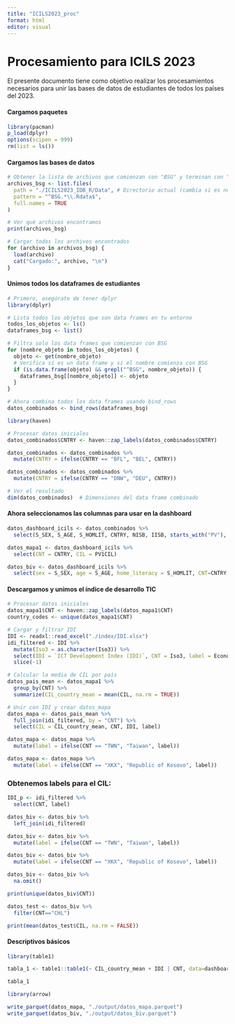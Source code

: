 ```yaml
---
title: "ICILS2023_proc"
format: html
editor: visual
---
```


# Procesamiento para ICILS 2023

El presente documento tiene como objetivo realizar los procesamientos necesarios para unir las bases de datos de estudiantes de todos los países del 2023.

#### Cargamos paquetes

```r
library(pacman)
p_load(dplyr)
options(scipen = 999) 
rm(list = ls())      
```

#### Cargamos las bases de datos

```r

# Obtener la lista de archivos que comienzan con "BSG" y terminan con ".Rdata"
archivos_bsg <- list.files(
  path = "./ICILS2023_IDB_R/Data", # Directorio actual (cambia si es necesario)
  pattern = "^BSG.*\\.Rdata$",
  full.names = TRUE
)

# Ver qué archivos encontramos
print(archivos_bsg)

# Cargar todos los archivos encontrados
for (archivo in archivos_bsg) {
  load(archivo)
  cat("Cargado:", archivo, "\n")
}

```

#### Unimos todos los dataframes de estudiantes

```r

# Primero, asegúrate de tener dplyr
library(dplyr)

# Lista todos los objetos que son data frames en tu entorno
todos_los_objetos <- ls()
dataframes_bsg <- list()

# Filtra solo los data frames que comienzan con BSG
for (nombre_objeto in todos_los_objetos) {
  objeto <- get(nombre_objeto)
  # Verifica si es un data frame y si el nombre comienza con BSG
  if (is.data.frame(objeto) && grepl("^BSG", nombre_objeto)) {
    dataframes_bsg[[nombre_objeto]] <- objeto
  }
}

# Ahora combina todos los data frames usando bind_rows
datos_combinados <- bind_rows(dataframes_bsg)

library(haven)

# Procesar datos iniciales
datos_combinados$CNTRY <- haven::zap_labels(datos_combinados$CNTRY)

datos_combinados <- datos_combinados %>%
  mutate(CNTRY = ifelse(CNTRY == "BFL", "BEL", CNTRY))

datos_combinados <- datos_combinados %>%
  mutate(CNTRY = ifelse(CNTRY == "DNW", "DEU", CNTRY))

# Ver el resultado
dim(datos_combinados)  # Dimensiones del data frame combinado
```

#### Ahora seleccionamos las columnas para usar en la dashboard

```r

datos_dashboard_icils <- datos_combinados %>% 
  select(S_SEX, S_AGE, S_HOMLIT, CNTRY, NISB, IISB, starts_with("PV"), S_IMMBGR, starts_with("iS3"))

datos_mapa1 <- datos_dashboard_icils %>% 
  select(CNT = CNTRY, CIL = PV1CIL)

datos_biv <- datos_dashboard_icils %>% 
  select(sex = S_SEX, age = S_AGE, home_literacy = S_HOMLIT, CNT=CNTRY, i_SEB = IISB, n_SEB = NISB, mig = S_IMMBGR, CIL = PV1CIL)

```

#### Descargamos y unimos el índice de desarrollo TIC

```r

# Procesar datos iniciales
datos_mapa1$CNT <- haven::zap_labels(datos_mapa1$CNT)
country_codes <- unique(datos_mapa1$CNT)

# Cargar y filtrar IDI
IDI <- readxl::read_excel("./index/IDI.xlsx")
idi_filtered <- IDI %>% 
  mutate(Iso3 = as.character(Iso3)) %>%
  select(IDI = `ICT Development Index (IDI)`, CNT = Iso3, label = Economy) %>% 
  slice(-1)

# Calcular la media de CIL por país
datos_pais_mean <- datos_mapa1 %>%
  group_by(CNT) %>%
  summarize(CIL_country_mean = mean(CIL, na.rm = TRUE))

# Unir con IDI y crear datos_mapa
datos_mapa <- datos_pais_mean %>%
  full_join(idi_filtered, by = "CNT") %>%
  select(CIL = CIL_country_mean, CNT, IDI, label)

datos_mapa <- datos_mapa %>%
  mutate(label = ifelse(CNT == "TWN", "Taiwan", label))

datos_mapa <- datos_mapa %>%
  mutate(label = ifelse(CNT == "XKX", "Republic of Kosovo", label))
```

### Obtenemos labels para el CIL:

```r

IDI_p <- idi_filtered %>% 
  select(CNT, label)

datos_biv <- datos_biv %>% 
  left_join(idi_filtered)

datos_biv <- datos_biv %>%
  mutate(label = ifelse(CNT == "TWN", "Taiwan", label))

datos_biv <- datos_biv %>%
  mutate(label = ifelse(CNT == "XKX", "Republic of Kosovo", label))

datos_biv <- datos_biv %>% 
  na.omit()

print(unique(datos_biv$CNT))
```

```r

datos_test <- datos_biv %>% 
  filter(CNT=="CHL")

print(mean(datos_test$CIL, na.rm = FALSE))
```

#### Descriptivos básicos

```r

library(table1)

tabla_1 <- table1::table1(~ CIL_country_mean + IDI | CNT, data=dashboard_data, topclass="Rtable1-zebra", caption = "Tabla 1: Estadísticos Descriptivos índice")

tabla_1
```

```r

library(arrow)

write_parquet(datos_mapa, "./output/datos_mapa.parquet")
write_parquet(datos_biv, "./output/datos_biv.parquet")
```
